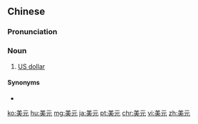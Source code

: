 ==Chinese==
{{zh-forms}}

===Pronunciation===
{{zh-pron
|m=měiyuán
|c=mei6 jyun4
|mn=bí-goân
|cat=n
}}

===Noun===
{{zh-noun}}

# [[US dollar]]

====Synonyms====
* {{zh-l|美金}}

{{zh-cat|Currency|Elementary}}

[[ko:美元]]
[[hu:美元]]
[[mg:美元]]
[[ja:美元]]
[[pt:美元]]
[[chr:美元]]
[[vi:美元]]
[[zh:美元]]